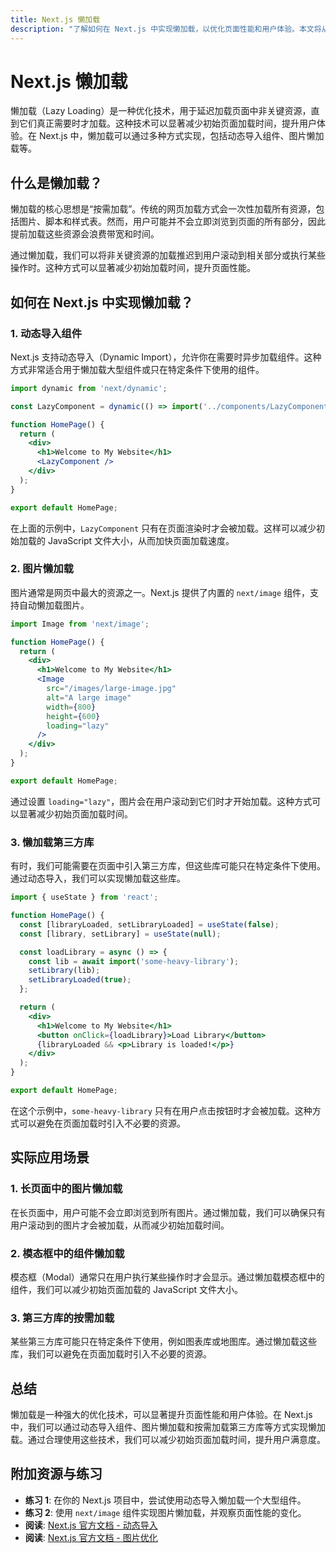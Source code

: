 ```yaml
---
title: Next.js 懒加载
description: "了解如何在 Next.js 中实现懒加载，以优化页面性能和用户体验。本文将从基础概念讲起，逐步深入，并提供实际案例和代码示例。"
---
```


# Next.js 懒加载

懒加载（Lazy Loading）是一种优化技术，用于延迟加载页面中非关键资源，直到它们真正需要时才加载。这种技术可以显著减少初始页面加载时间，提升用户体验。在 Next.js 中，懒加载可以通过多种方式实现，包括动态导入组件、图片懒加载等。

## 什么是懒加载？

懒加载的核心思想是“按需加载”。传统的网页加载方式会一次性加载所有资源，包括图片、脚本和样式表。然而，用户可能并不会立即浏览到页面的所有部分，因此提前加载这些资源会浪费带宽和时间。

通过懒加载，我们可以将非关键资源的加载推迟到用户滚动到相关部分或执行某些操作时。这种方式可以显著减少初始加载时间，提升页面性能。

## 如何在 Next.js 中实现懒加载？

### 1. 动态导入组件

Next.js 支持动态导入（Dynamic Import），允许你在需要时异步加载组件。这种方式非常适合用于懒加载大型组件或只在特定条件下使用的组件。

```jsx
import dynamic from 'next/dynamic';

const LazyComponent = dynamic(() => import('../components/LazyComponent'));

function HomePage() {
  return (
    <div>
      <h1>Welcome to My Website</h1>
      <LazyComponent />
    </div>
  );
}

export default HomePage;
```

在上面的示例中，`LazyComponent` 只有在页面渲染时才会被加载。这样可以减少初始加载的 JavaScript 文件大小，从而加快页面加载速度。

### 2. 图片懒加载

图片通常是网页中最大的资源之一。Next.js 提供了内置的 `next/image` 组件，支持自动懒加载图片。

```jsx
import Image from 'next/image';

function HomePage() {
  return (
    <div>
      <h1>Welcome to My Website</h1>
      <Image
        src="/images/large-image.jpg"
        alt="A large image"
        width={800}
        height={600}
        loading="lazy"
      />
    </div>
  );
}

export default HomePage;
```

通过设置 `loading="lazy"`，图片会在用户滚动到它们时才开始加载。这种方式可以显著减少初始页面加载时间。

### 3. 懒加载第三方库

有时，我们可能需要在页面中引入第三方库，但这些库可能只在特定条件下使用。通过动态导入，我们可以实现懒加载这些库。

```jsx
import { useState } from 'react';

function HomePage() {
  const [libraryLoaded, setLibraryLoaded] = useState(false);
  const [library, setLibrary] = useState(null);

  const loadLibrary = async () => {
    const lib = await import('some-heavy-library');
    setLibrary(lib);
    setLibraryLoaded(true);
  };

  return (
    <div>
      <h1>Welcome to My Website</h1>
      <button onClick={loadLibrary}>Load Library</button>
      {libraryLoaded && <p>Library is loaded!</p>}
    </div>
  );
}

export default HomePage;
```

在这个示例中，`some-heavy-library` 只有在用户点击按钮时才会被加载。这种方式可以避免在页面加载时引入不必要的资源。

## 实际应用场景

### 1. 长页面中的图片懒加载

在长页面中，用户可能不会立即浏览到所有图片。通过懒加载，我们可以确保只有用户滚动到的图片才会被加载，从而减少初始加载时间。

### 2. 模态框中的组件懒加载

模态框（Modal）通常只在用户执行某些操作时才会显示。通过懒加载模态框中的组件，我们可以减少初始页面加载的 JavaScript 文件大小。

### 3. 第三方库的按需加载

某些第三方库可能只在特定条件下使用，例如图表库或地图库。通过懒加载这些库，我们可以避免在页面加载时引入不必要的资源。

## 总结

懒加载是一种强大的优化技术，可以显著提升页面性能和用户体验。在 Next.js 中，我们可以通过动态导入组件、图片懒加载和按需加载第三方库等方式实现懒加载。通过合理使用这些技术，我们可以减少初始页面加载时间，提升用户满意度。

## 附加资源与练习

- **练习 1**: 在你的 Next.js 项目中，尝试使用动态导入懒加载一个大型组件。
- **练习 2**: 使用 `next/image` 组件实现图片懒加载，并观察页面性能的变化。
- **阅读**: [Next.js 官方文档 - 动态导入](https://nextjs.org/docs/advanced-features/dynamic-import)
- **阅读**: [Next.js 官方文档 - 图片优化](https://nextjs.org/docs/basic-features/image-optimization)
